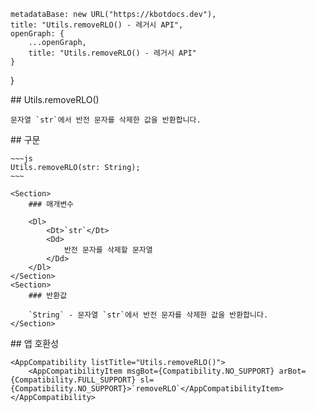 
    metadataBase: new URL("https://kbotdocs.dev"),
    title: "Utils.removeRLO() - 레거시 API",
    openGraph: {
        ...openGraph,
        title: "Utils.removeRLO() - 레거시 API"
    }
}

<Section>
    ## Utils.removeRLO()

    문자열 `str`에서 반전 문자를 삭제한 값을 반환합니다.
</Section>
<Section>
    ## 구문

    ~~~js
    Utils.removeRLO(str: String);
    ~~~

    <Section>
        ### 매개변수

        <Dl>
            <Dt>`str`</Dt>
            <Dd>
                반전 문자를 삭제할 문자열
            </Dd>
        </Dl>
    </Section>
    <Section>
        ### 반환값

        `String` - 문자열 `str`에서 반전 문자를 삭제한 값을 반환합니다.
    </Section>
</Section>
<Section>
    ## 앱 호환성

    <AppCompatibility listTitle="Utils.removeRLO()">
        <AppCompatibilityItem msgBot={Compatibility.NO_SUPPORT} arBot={Compatibility.FULL_SUPPORT} sl={Compatibility.NO_SUPPORT}>`removeRLO`</AppCompatibilityItem>
    </AppCompatibility>
</Section>